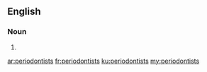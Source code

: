 ==English==

===Noun===
{{head|en|plural}}

# {{plural of|periodontist|lang=en|nocat=1}}

[[ar:periodontists]]
[[fr:periodontists]]
[[ku:periodontists]]
[[my:periodontists]]